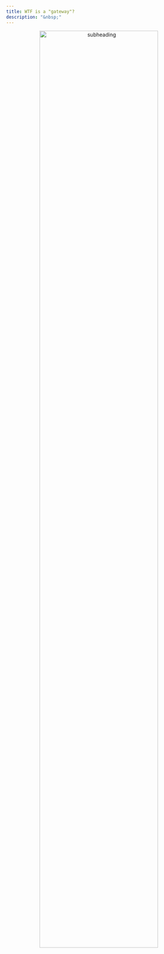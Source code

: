 ```yaml
---
title: WTF is a "gateway"?
description: "&nbsp;"
---
```


::: {style="text-align: center"}
[![subheading](media/filename.png "alt text"){width=80%}](http://source.com/)
:::

